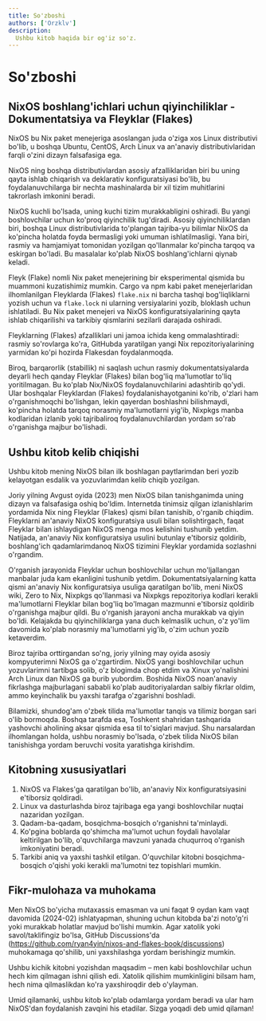 ```yaml
---
title: So'zboshi
authors: ['Orzklv']
description:
  Ushbu kitob haqida bir og'iz so'z.
---
```


# So'zboshi

## NixOS boshlang'ichlari uchun qiyinchiliklar - Dokumentatsiya va Fleyklar (Flakes)

NixOS bu Nix paket menejeriga asoslangan juda o'ziga xos Linux distributivi bo'lib, u boshqa Ubuntu, CentOS, Arch Linux va an'anaviy distributivlaridan farqli o'zini dizayn falsafasiga ega.

NixOS ning boshqa distributivlardan asosiy afzalliklaridan biri bu uning qayta ishlab chiqarish va deklarativ konfiguratsiyasi bo'lib, bu foydalanuvchilarga bir nechta mashinalarda bir xil tizim muhitlarini takrorlash imkonini beradi.

NixOS kuchli bo'lsada, uning kuchi tizim murakkabligini oshiradi. Bu yangi boshlovchilar uchun ko'proq qiyinchilik tug'diradi. Asosiy qiyinchiliklardan biri, boshqa Linux distributivlarida to'plangan tajriba-yu bilimlar NixOS da ko'pincha holatda foyda bermasligi yoki umuman ishlatilmasligi. Yana biri, rasmiy va hamjamiyat tomonidan yozilgan qo'llanmalar ko'pincha tarqoq va eskirgan bo'ladi. Bu masalalar ko'plab NixOS boshlang'ichlarni qiynab keladi.

Fleyk (Flake) nomli Nix paket menejerining bir eksperimental qismida bu muammoni kuzatishimiz mumkin. Cargo va npm kabi paket menejerlaridan ilhomlanilgan Fleyklarda (Flakes) `flake.nix` ni barcha tashqi bog'liqliklarni yozish uchun va `flake.lock` ni ularning versiyalarini yozib, bloklash uchun ishlatiladi. Bu Nix paket menejeri va NixOS konfiguratsiyalarining qayta ishlab chiqarilishi va tarkibiy qismlarini sezilarli darajada oshiradi.

Fleyklarning (Flakes) afzalliklari uni jamoa ichida keng ommalashtiradi: rasmiy so'rovlarga ko'ra, GitHubda yaratilgan yangi Nix repozitoriyalarining yarmidan ko'pi hozirda Flakesdan foydalanmoqda.

Biroq, barqarorlik (stabillik) ni saqlash uchun rasmiy dokumentatsiyalarda deyarli hech qanday Fleyklar (Flakes) bilan bog'liq ma'lumotlar to'liq yoritilmagan. Bu ko'plab Nix/NixOS foydalanuvchilarini adashtirib qo'ydi. Ular boshqalar Fleyklardan (Flakes) foydalanishayotganini ko'rib, o'zlari ham o'rganishmoqchi bo'lishgan, lekin qayerdan boshlashni bilishmaydi, ko'pincha holatda tarqoq norasmiy ma'lumotlarni yig'ib, Nixpkgs manba kodlaridan izlanib yoki tajribaliroq foydalanuvchilardan yordam so'rab o'rganishga majbur bo'lishadi.

## Ushbu kitob kelib chiqishi

Ushbu kitob mening NixOS bilan ilk boshlagan paytlarimdan beri yozib kelayotgan esdalik va yozuvlarimdan kelib chiqib yozilgan.

Joriy yilning Avgust oyida (2023) men NixOS bilan tanishganimda uning dizayn va falsafasiga oshiq bo'ldim. Internetda tinimsiz qilgan izlanishlarim yordamida Nix ning Fleyklar (Flakes) qismi bilan tanishib, o'rganib chiqdim. Fleyklarni an'anaviy NixOS konfiguratsiya usuli bilan solishtirgach, faqat Fleyklar bilan ishlaydigan NixOS menga mos kelishini tushunib yetdim. Natijada, an'anaviy Nix konfiguratsiya usulini butunlay e'tiborsiz qoldirib, boshlang'ich qadamlarimdanoq NixOS tizimini Fleyklar yordamida sozlashni o'rgandim.

O'rganish jarayonida Fleyklar uchun boshlovchilar uchun mo'ljallangan manbalar juda kam ekanligini tushunib yetdim. Dokumentatsiyalarning katta qismi an'anaviy Nix konfiguratsiya usuliga qaratilgan bo'lib, meni NixOS wiki, Zero to Nix, Nixpkgs qo'llanmasi va Nixpkgs repozitoriya kodlari kerakli ma'lumotlarni Fleyklar bilan bog'liq bo'lmagan mazmunni e'tiborsiz qoldirib o'rganishga majbur qildi. Bu o'rganish jarayoni ancha murakkab va qiyin bo'ldi. Kelajakda bu qiyinchiliklarga yana duch kelmaslik uchun, o'z yo'lim davomida ko'plab norasmiy ma'lumotlarni yig'ib, o'zim uchun yozib ketaverdim.

Biroz tajriba orttirgandan so'ng, joriy yilning may oyida asosiy kompyuterimni NixOS ga o'zgartirdim. NixOS yangi boshlovchilar uchun yozuvlarimni tartibga solib, o'z blogimda chop etdim va Xinux yo'nalishini Arch Linux dan NixOS ga burib yubordim. Boshida NixOS noan'anaviy fikrlashga majburlagani sababli ko'plab auditoriyalardan salbiy fikrlar oldim, ammo keyinchalik bu yaxshi tarafga o'zgarishni boshladi.

Bilamizki, shundog'am o'zbek tilida ma'lumotlar tanqis va tilimiz borgan sari o'lib bormoqda. Boshqa tarafda esa, Toshkent shahridan tashqarida yashovchi aholining aksar qismida esa til to'siqlari mavjud. Shu narsalardan ilhomlangan holda, ushbu norasmiy bo'lsada, o'zbek tilida NixOS bilan tanishishga yordam beruvchi vosita yaratishga kirishdim.

## Kitobning xususiyatlari

1. NixOS va Flakes'ga qaratilgan bo'lib, an'anaviy Nix konfiguratsiyasini e'tiborsiz qoldiradi.
2. Linux va dasturlashda biroz tajribaga ega yangi boshlovchilar nuqtai nazaridan yozilgan.
3. Qadam-ba-qadam, bosqichma-bosqich o'rganishni ta'minlaydi.
4. Ko'pgina boblarda qo'shimcha ma'lumot uchun foydali havolalar keltirilgan bo'lib, o'quvchilarga mavzuni yanada chuqurroq o'rganish imkoniyatini beradi.
5. Tarkibi aniq va yaxshi tashkil etilgan. O'quvchilar kitobni bosqichma-bosqich o'qishi yoki kerakli ma'lumotni tez topishlari mumkin.

## Fikr-mulohaza va muhokama

Men NixOS bo'yicha mutaxassis emasman va uni faqat 9 oydan kam vaqt davomida (2024-02) ishlatyapman, shuning uchun kitobda ba'zi noto'g'ri yoki murakkab holatlar mavjud bo'lishi mumkin. Agar xatolik yoki savol/taklifingiz bo'lsa, GitHub Discussions'da (https://github.com/ryan4yin/nixos-and-flakes-book/discussions) muhokamaga qo'shilib, uni yaxshilashga yordam berishingiz mumkin.

Ushbu kichik kitobni yozishdan maqsadim – men kabi boshlovchilar uchun hech kim qilmagan ishni qilish edi. Xatolik qilishim mumkinligini bilsam ham, hech nima qilmaslikdan ko'ra yaxshiroqdir deb o'ylayman.

Umid qilamanki, ushbu kitob ko'plab odamlarga yordam beradi va ular ham NixOS'dan foydalanish zavqini his etadilar. Sizga yoqadi deb umid qilaman!
